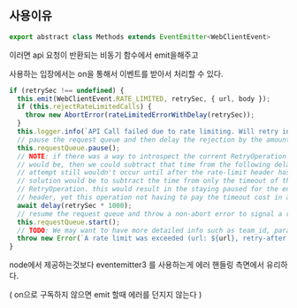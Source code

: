 
## 사용이유

```javascript
export abstract class Methods extends EventEmitter<WebClientEvent>
```
이러면 api 요청이 반환되는 비동기 함수에서 emit을해주고

사용하는 입장에서는 on을 통해서 이벤트를 받아서 처리할 수 있다.
```javascript
if (retrySec !== undefined) {
  this.emit(WebClientEvent.RATE_LIMITED, retrySec, { url, body });
  if (this.rejectRateLimitedCalls) {
    throw new AbortError(rateLimitedErrorWithDelay(retrySec));
  }
  this.logger.info(`API Call failed due to rate limiting. Will retry in ${retrySec} seconds.`);
  // pause the request queue and then delay the rejection by the amount of time in the retry header
  this.requestQueue.pause();
  // NOTE: if there was a way to introspect the current RetryOperation and know what the next timeout
  // would be, then we could subtract that time from the following delay, knowing that it the next
  // attempt still wouldn't occur until after the rate-limit header has specified. an even better
  // solution would be to subtract the time from only the timeout of this next attempt of the
  // RetryOperation. this would result in the staying paused for the entire duration specified in the
  // header, yet this operation not having to pay the timeout cost in addition to that.
  await delay(retrySec * 1000);
  // resume the request queue and throw a non-abort error to signal a retry
  this.requestQueue.start();
  // TODO: We may want to have more detailed info such as team_id, params except tokens, and so on.
  throw new Error(`A rate limit was exceeded (url: ${url}, retry-after: ${retrySec})`);
}
```
node에서 제공하는것보다 eventemitter3 를 사용하는게 에러 핸들링 측면에서 유리하다.

( on으로 구독하지 않으면 emit 할때 에러를 던지지 않는다 )